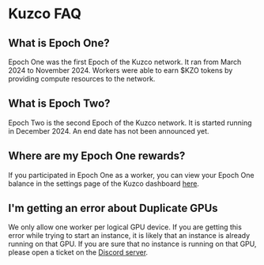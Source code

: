 
# Kuzco FAQ

## What is Epoch One?
Epoch One was the first Epoch of the Kuzco network. It ran from March 2024 to November 2024. Workers were able to earn $KZO tokens by providing compute resources to the network.

## What is Epoch Two?
Epoch Two is the second Epoch of the Kuzco network. It is started running in December 2024. An end date has not been announced yet.

## Where are my Epoch One rewards?
If you participated in Epoch One as a worker, you can view your Epoch One balance in the settings page of the Kuzco dashboard [here](https://inference.supply/dashboard/settings).

## I'm getting an error about Duplicate GPUs
We only allow one worker per logical GPU device. If you are getting this error while trying to start an instance, it is likely that an instance is already running on that GPU. If you are sure that no instance is running on that GPU, please open a ticket on the [Discord server](https://discord.gg/kuzco).
